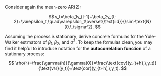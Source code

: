 Consider again the mean-zero AR(2):

$$
y_t=\beta_1y_{t-1}+\beta_2y_{t-2}+\varepsilon_t,\quad\varepsilon_t\overset{\text{iid}}{\sim}\text{N}(0,\,\sigma^2).
$$

Assuming the process is stationary, derive concrete formulas for the Yule-Walker estimators of $\beta_1$, $\beta_2$, and $\sigma^2$. To keep the formulas clean, you may find it helpful to introduce notation for the **autocorrelation function** of a stationary process:

$$
\rho(h)=\frac{\gamma(h)}{\gamma(0)}=\frac{\text{cov}(y_{t+h},\,y_t)}{\text{var}(y_t)}=\text{cor}(y_{t+h},\,y_t).
$$

